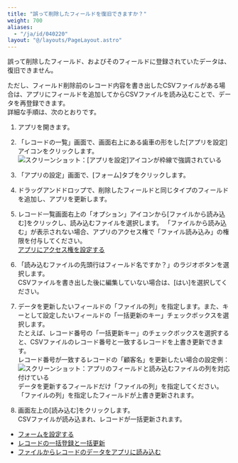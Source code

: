 ```yaml
---
title: "誤って削除したフィールドを復旧できますか？"
weight: 700
aliases:
  - "/ja/id/040220"
layout: "@/layouts/PageLayout.astro"
---
```




誤って削除したフィールド、およびそのフィールドに登録されていたデータは、復旧できません。  

ただし、フィールド削除前のレコード内容を書き出したCSVファイルがある場合は、アプリにフィールドを追加してからCSVファイルを読み込むことで、データを再登録できます。  
詳細な手順は、次のとおりです。

1. アプリを開きます。

1. 「レコードの一覧」画面で、画面右上にある歯車の形をした[アプリを設定]アイコンをクリックします。  
   <Img src="/k/kintone/img/settings_new_icon.png" alt="スクリーンショット：[アプリを設定]アイコンが枠線で強調されている" />

1. 「アプリの設定」画面で、[フォーム]タブをクリックします。

1. ドラッグアンドドロップで、削除したフィールドと同じタイプのフィールドを追加し、アプリを更新します。

1. レコード一覧画面右上の「オプション」アイコンから[ファイルから読み込む]をクリックし、読み込むファイルを選択します。
    <Hint>
    「ファイルから読み込む」が表示されない場合、アプリのアクセス権で「ファイル読み込み」の権限を付与してください。  
    [アプリにアクセス権を設定する](/k/ja/id/040589.html)
    </Hint>

1. 「読み込むファイルの先頭行はフィールド名ですか？」のラジオボタンを選択します。  
  CSVファイルを書き出した後に編集していない場合は、[はい]を選択してください。

1. データを更新したいフィールドの「ファイルの列」を指定します。また、キーとして設定したいフィールドの「一括更新のキー」チェックボックスを選択します。  
  たとえば、レコード番号の「一括更新キー」のチェックボックスを選択すると、CSVファイルのレコード番号と一致するレコードを上書き更新できます。  
   レコード番号が一致するレコードの「顧客名」を更新したい場合の設定例：
   <Img src="/k/kintone/img-ja/restore_field_qa_img01.png" alt="スクリーンショット：アプリのフィールドと読み込むファイルの列を対応付けている" />
    <Note>
    データを更新するフィールドだけ「ファイルの列」を指定してください。「ファイルの列」を指定したフィールドが上書き更新されます。
    </Note>

1. 画面左上の[読み込む]をクリックします。  
  CSVファイルが読み込まれ、レコードが一括更新されます。

<Reference> 

* [フォームを設定する](/k/ja/id/040554.html)
* [レコードの一括登録と一括更新](/k/ja/id/040720.html)
* [ファイルからレコードのデータをアプリに読み込む](/k/ja/id/040724.html)

</Reference>
